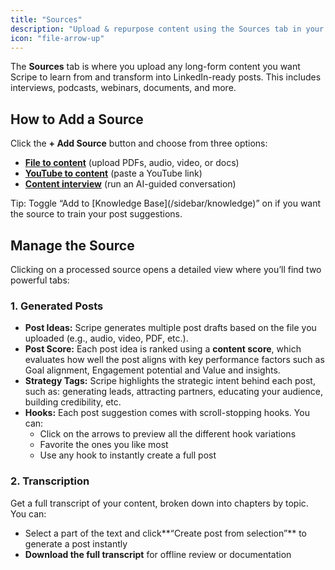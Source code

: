 ```yaml
---
title: "Sources"
description: "Upload & repurpose content using the Sources tab in your sidebar."
icon: "file-arrow-up"
---
```


The **Sources** tab is where you upload any long-form content you want Scripe to learn from and transform into LinkedIn-ready posts. This includes interviews, podcasts, webinars, documents, and more.

## How to Add a Source

Click the **\+ Add Source** button and choose from three options:

- [**File to content**](/multiple-posts/file) (upload PDFs, audio, video, or docs)
- [**YouTube to content**](/multiple-posts/youtube) (paste a YouTube link)
- [**Content interview**](/multiple-posts/interview) (run an AI-guided conversation)

<Tip>
  Tip: Toggle “Add to [Knowledge Base](/sidebar/knowledge)” on if you want the source to train your post suggestions.
</Tip>

## Manage the Source

Clicking on a processed source opens a detailed view where you’ll find two powerful tabs:

### **1. Generated Posts**

- **Post Ideas:** Scripe generates multiple post drafts based on the file you uploaded (e.g., audio, video, PDF, etc.).
- **Post Score:** Each post idea is ranked using a **content score**, which evaluates how well the post aligns with key performance factors such as Goal alignment, Engagement potential and Value and insights.
- **Strategy Tags:** Scripe highlights the strategic intent behind each post, such as: generating leads, attracting partners, educating your audience, building credibility, etc.
- **Hooks:** Each post suggestion comes with scroll-stopping hooks. You can:
  - Click on the arrows to preview all the different hook variations
  - Favorite the ones you like most
  - Use any hook to instantly create a full post

### 2. Transcription

Get a full transcript of your content, broken down into chapters by topic. You can:

- Select a part of the text and click**“Create post from selection”**  to generate a post instantly
- **Download the full transcript** for offline review or documentation
